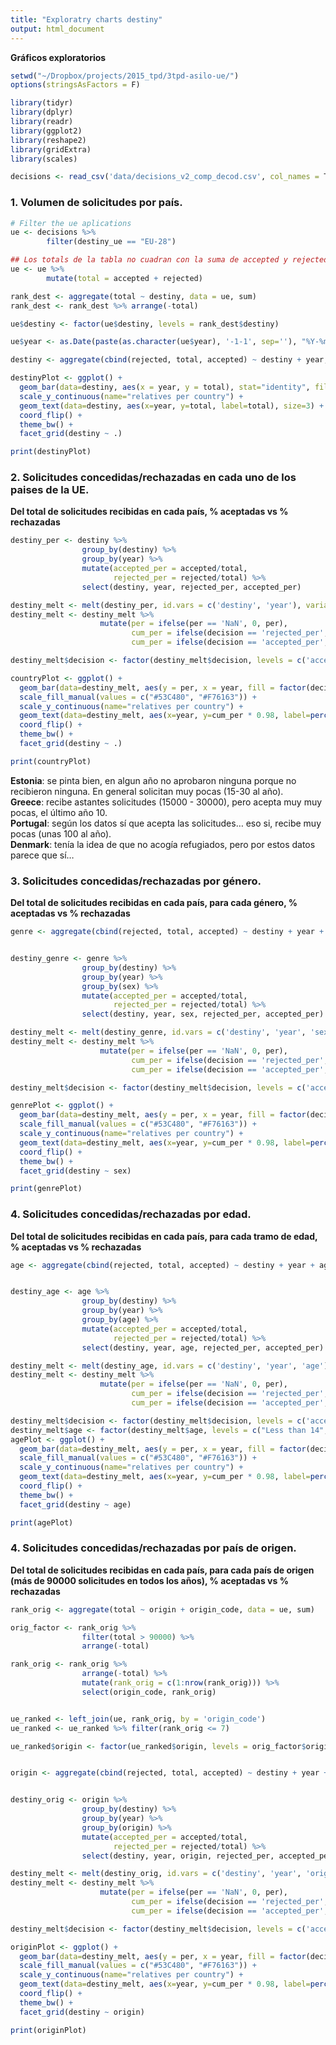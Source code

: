 ```yaml
---
title: "Exploratry charts destiny"
output: html_document
---
```


**Gráficos exploratorios**

```r
setwd("~/Dropbox/projects/2015_tpd/3tpd-asilo-ue/")
options(stringsAsFactors = F)

library(tidyr)
library(dplyr)
library(readr)
library(ggplot2)
library(reshape2)
library(gridExtra)
library(scales)

decisions <- read_csv('data/decisions_v2_comp_decod.csv', col_names = T)
```

### 1. Volumen de solicitudes por país.

```r
# Filter the ue aplications 
ue <- decisions %>%
        filter(destiny_ue == "EU-28")

## Los totals de la tabla no cuadran con la suma de accepted y rejected...
ue <- ue %>%
        mutate(total = accepted + rejected)

rank_dest <- aggregate(total ~ destiny, data = ue, sum)
rank_dest <- rank_dest %>% arrange(-total)

ue$destiny <- factor(ue$destiny, levels = rank_dest$destiny)

ue$year <- as.Date(paste(as.character(ue$year), '-1-1', sep=''), "%Y-%m-%d")

destiny <- aggregate(cbind(rejected, total, accepted) ~ destiny + year, data = ue, sum)

destinyPlot <- ggplot() +
  geom_bar(data=destiny, aes(x = year, y = total), stat="identity", fill="#D8A227") +
  scale_y_continuous(name="relatives per country") + 
  geom_text(data=destiny, aes(x=year, y=total, label=total), size=3) +
  coord_flip() +
  theme_bw() +
  facet_grid(destiny ~ .)

print(destinyPlot)
```

### 2. Solicitudes concedidas/rechazadas en cada uno de los paises de la UE.

**Del total de solicitudes recibidas en cada país, % aceptadas vs % rechazadas**


```r
destiny_per <- destiny %>%
                group_by(destiny) %>%
                group_by(year) %>%
                mutate(accepted_per = accepted/total,
                       rejected_per = rejected/total) %>%
                select(destiny, year, rejected_per, accepted_per)

destiny_melt <- melt(destiny_per, id.vars = c('destiny', 'year'), variable.name = 'decision', value.name = 'per')
destiny_melt <- destiny_melt %>%
                    mutate(per = ifelse(per == 'NaN', 0, per),
                           cum_per = ifelse(decision == 'rejected_per', per, 0),
                           cum_per = ifelse(decision == 'accepted_per', 1, cum_per))

destiny_melt$decision <- factor(destiny_melt$decision, levels = c('accepted_per', 'rejected_per'))

countryPlot <- ggplot() +
  geom_bar(data=destiny_melt, aes(y = per, x = year, fill = factor(decision)), stat="identity", position = 'stack') +
  scale_fill_manual(values = c("#53C480", "#F76163")) + 
  scale_y_continuous(name="relatives per country") + 
  geom_text(data=destiny_melt, aes(x=year, y=cum_per * 0.98, label=percent(per)), size=3) +
  coord_flip() +
  theme_bw() +
  facet_grid(destiny ~ .)

print(countryPlot)
```

**Estonia**: se pinta bien, en algun año no aprobaron ninguna porque no recibieron ninguna. En general solicitan muy pocas (15-30 al año).    
**Greece**: recibe astantes solicitudes (15000 - 30000), pero acepta muy muy pocas, el último año 10.            
**Portugal**: según los datos sí que acepta las solicitudes... eso si, recibe muy pocas (unas 100 al año).       
**Denmark**: tenía la idea de que no acogía refugiados, pero por estos datos parece que sí...    



### 3. Solicitudes concedidas/rechazadas por género.

**Del total de solicitudes recibidas en cada país, para cada género, % aceptadas vs % rechazadas**


```r

genre <- aggregate(cbind(rejected, total, accepted) ~ destiny + year + sex, data = ue, sum)


destiny_genre <- genre %>%
                group_by(destiny) %>%
                group_by(year) %>%
                group_by(sex) %>%
                mutate(accepted_per = accepted/total,
                       rejected_per = rejected/total) %>%
                select(destiny, year, sex, rejected_per, accepted_per)

destiny_melt <- melt(destiny_genre, id.vars = c('destiny', 'year', 'sex'), variable.name = 'decision', value.name = 'per')
destiny_melt <- destiny_melt %>%
                    mutate(per = ifelse(per == 'NaN', 0, per),
                           cum_per = ifelse(decision == 'rejected_per', per, 0),
                           cum_per = ifelse(decision == 'accepted_per', 1, cum_per))

destiny_melt$decision <- factor(destiny_melt$decision, levels = c('accepted_per', 'rejected_per'))

genrePlot <- ggplot() +
  geom_bar(data=destiny_melt, aes(y = per, x = year, fill = factor(decision)), stat="identity", position = 'stack') +
  scale_fill_manual(values = c("#53C480", "#F76163")) + 
  scale_y_continuous(name="relatives per country") + 
  geom_text(data=destiny_melt, aes(x=year, y=cum_per * 0.98, label=percent(per)), size=3) +
  coord_flip() +
  theme_bw() +
  facet_grid(destiny ~ sex)

print(genrePlot)
```


### 4. Solicitudes concedidas/rechazadas por edad.

**Del total de solicitudes recibidas en cada país, para cada tramo de edad, % aceptadas vs % rechazadas**


```r

age <- aggregate(cbind(rejected, total, accepted) ~ destiny + year + age, data = ue, sum)


destiny_age <- age %>%
                group_by(destiny) %>%
                group_by(year) %>%
                group_by(age) %>%
                mutate(accepted_per = accepted/total,
                       rejected_per = rejected/total) %>%
                select(destiny, year, age, rejected_per, accepted_per)

destiny_melt <- melt(destiny_age, id.vars = c('destiny', 'year', 'age'), variable.name = 'decision', value.name = 'per')
destiny_melt <- destiny_melt %>%
                    mutate(per = ifelse(per == 'NaN', 0, per),
                           cum_per = ifelse(decision == 'rejected_per', per, 0),
                           cum_per = ifelse(decision == 'accepted_per', 1, cum_per))

destiny_melt$decision <- factor(destiny_melt$decision, levels = c('accepted_per', 'rejected_per'))
destiny_melt$age <- factor(destiny_melt$age, levels = c("Less than 14", "14 to 17", "18 to 34", "35 to 64", "65 or over", "Unknown"))
agePlot <- ggplot() +
  geom_bar(data=destiny_melt, aes(y = per, x = year, fill = factor(decision)), stat="identity", position = 'stack') +
  scale_fill_manual(values = c("#53C480", "#F76163")) + 
  scale_y_continuous(name="relatives per country") + 
  geom_text(data=destiny_melt, aes(x=year, y=cum_per * 0.98, label=percent(per)), size=3) +
  coord_flip() +
  theme_bw() +
  facet_grid(destiny ~ age)

print(agePlot)
```


### 4. Solicitudes concedidas/rechazadas por país de origen.

**Del total de solicitudes recibidas en cada país, para cada país de origen (más de 90000 solicitudes en todos los años), % aceptadas vs % rechazadas**


```r
rank_orig <- aggregate(total ~ origin + origin_code, data = ue, sum)

orig_factor <- rank_orig %>% 
                filter(total > 90000) %>%
                arrange(-total)

rank_orig <- rank_orig %>% 
                arrange(-total) %>%
                mutate(rank_orig = c(1:nrow(rank_orig))) %>%
                select(origin_code, rank_orig)


ue_ranked <- left_join(ue, rank_orig, by = 'origin_code')
ue_ranked <- ue_ranked %>% filter(rank_orig <= 7)

ue_ranked$origin <- factor(ue_ranked$origin, levels = orig_factor$origin)


origin <- aggregate(cbind(rejected, total, accepted) ~ destiny + year + origin, data = ue_ranked, sum)


destiny_orig <- origin %>%
                group_by(destiny) %>%
                group_by(year) %>%
                group_by(origin) %>%
                mutate(accepted_per = accepted/total,
                       rejected_per = rejected/total) %>%
                select(destiny, year, origin, rejected_per, accepted_per)

destiny_melt <- melt(destiny_orig, id.vars = c('destiny', 'year', 'origin'), variable.name = 'decision', value.name = 'per')
destiny_melt <- destiny_melt %>%
                    mutate(per = ifelse(per == 'NaN', 0, per),
                           cum_per = ifelse(decision == 'rejected_per', per, 0),
                           cum_per = ifelse(decision == 'accepted_per', 1, cum_per))

destiny_melt$decision <- factor(destiny_melt$decision, levels = c('accepted_per', 'rejected_per'))

originPlot <- ggplot() +
  geom_bar(data=destiny_melt, aes(y = per, x = year, fill = factor(decision)), stat="identity", position = 'stack') +
  scale_fill_manual(values = c("#53C480", "#F76163")) + 
  scale_y_continuous(name="relatives per country") + 
  geom_text(data=destiny_melt, aes(x=year, y=cum_per * 0.98, label=percent(per)), size=3) +
  coord_flip() +
  theme_bw() +
  facet_grid(destiny ~ origin)

print(originPlot)
```



